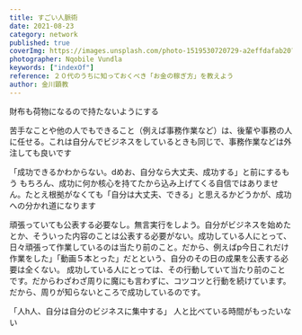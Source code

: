 ```yaml
---
title: すごい人脈術
date: 2021-08-23
category: network
published: true
coverImg: https://images.unsplash.com/photo-1519530720729-a2effdafab20?ixlib=rb-1.2.1&ixid=MnwxMjA3fDB8MHxwaG90by1wYWdlfHx8fGVufDB8fHx8&auto=format&fit=crop&w=1650&q=80
photographer: Nqobile Vundla
keywords: ["indexOf"]
reference: ２０代のうちに知っておくべき「お金の稼ぎ方」を教えよう
author: 金川顕教
---
```


財布も荷物になるので持たないようにする

苦手なことや他の人でもできること（例えば事務作業など）は、後輩や事務の人に任せる。これは自分んでビジネスをしているときも同じで、事務作業などは外注しても良いです


「成功できるかわからない。dめお、自分なら大丈夫、成功する」と前にするもう
もちろん、成功に何か核心を持てたから込み上げてくる自信ではありません。たとえ根拠がなくても「自分は大丈夫、できる」と思えるかどうかが、成功への分かれ道になります

頑張っていても公表する必要なし。無言実行をしよう。自分がビジネスを始めたとか、そういった内容のことは公表する必要がない。成功している人にとって、日々頑張って作業しているのは当たり前のこと。だから、例えばp今日これだけ作業をした」「動画５本とった」だとという、自分のその日の成果を公表する必要は全くない。
成功している人にとっては、その行動していて当たり前のことです。だからわざわざ周りに魔にも言わずに、コツコツと行動を続けています。だから、周りが知らないところで成功しているのです。

「人h人、自分は自分のビジネスに集中する」
人と比べている時間がもったいない